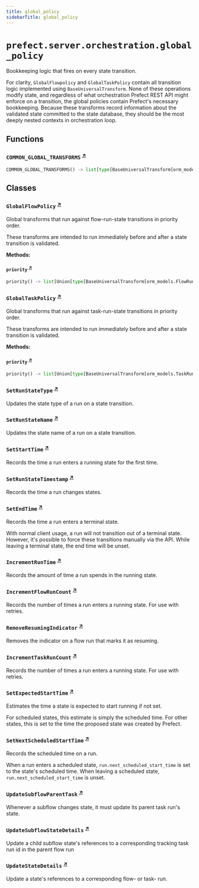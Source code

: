 ```yaml
---
title: global_policy
sidebarTitle: global_policy
---
```


# `prefect.server.orchestration.global_policy`



Bookkeeping logic that fires on every state transition.

For clarity, `GlobalFlowpolicy` and `GlobalTaskPolicy` contain all transition logic
implemented using `BaseUniversalTransform`. None of these operations modify state, and regardless of what orchestration Prefect REST API might
enforce on a transition, the global policies contain Prefect's necessary bookkeeping.
Because these transforms record information about the validated state committed to the
state database, they should be the most deeply nested contexts in orchestration loop.


## Functions

### `COMMON_GLOBAL_TRANSFORMS` <sup><a href="https://github.com/PrefectHQ/prefect/blob/main/src/prefect/server/orchestration/global_policy.py#L34" target="_blank">↗</a></sup>

```python
COMMON_GLOBAL_TRANSFORMS() -> list[type[BaseUniversalTransform[orm_models.Run, Union[core.FlowRunPolicy, core.TaskRunPolicy]]]]
```

## Classes

### `GlobalFlowPolicy` <sup><a href="https://github.com/PrefectHQ/prefect/blob/main/src/prefect/server/orchestration/global_policy.py#L54" target="_blank">↗</a></sup>


Global transforms that run against flow-run-state transitions in priority order.

These transforms are intended to run immediately before and after a state transition
is validated.


**Methods:**

#### `priority` <sup><a href="https://github.com/PrefectHQ/prefect/blob/main/src/prefect/server/orchestration/global_policy.py#L63" target="_blank">↗</a></sup>

```python
priority() -> list[Union[type[BaseUniversalTransform[orm_models.FlowRun, core.FlowRunPolicy]], type[BaseOrchestrationRule[orm_models.FlowRun, core.FlowRunPolicy]]]]
```

### `GlobalTaskPolicy` <sup><a href="https://github.com/PrefectHQ/prefect/blob/main/src/prefect/server/orchestration/global_policy.py#L87" target="_blank">↗</a></sup>


Global transforms that run against task-run-state transitions in priority order.

These transforms are intended to run immediately before and after a state transition
is validated.


**Methods:**

#### `priority` <sup><a href="https://github.com/PrefectHQ/prefect/blob/main/src/prefect/server/orchestration/global_policy.py#L96" target="_blank">↗</a></sup>

```python
priority() -> list[Union[type[BaseUniversalTransform[orm_models.TaskRun, core.TaskRunPolicy]], type[BaseOrchestrationRule[orm_models.TaskRun, core.TaskRunPolicy]]]]
```

### `SetRunStateType` <sup><a href="https://github.com/PrefectHQ/prefect/blob/main/src/prefect/server/orchestration/global_policy.py#L115" target="_blank">↗</a></sup>


Updates the state type of a run on a state transition.


### `SetRunStateName` <sup><a href="https://github.com/PrefectHQ/prefect/blob/main/src/prefect/server/orchestration/global_policy.py#L135" target="_blank">↗</a></sup>


Updates the state name of a run on a state transition.


### `SetStartTime` <sup><a href="https://github.com/PrefectHQ/prefect/blob/main/src/prefect/server/orchestration/global_policy.py#L155" target="_blank">↗</a></sup>


Records the time a run enters a running state for the first time.


### `SetRunStateTimestamp` <sup><a href="https://github.com/PrefectHQ/prefect/blob/main/src/prefect/server/orchestration/global_policy.py#L177" target="_blank">↗</a></sup>


Records the time a run changes states.


### `SetEndTime` <sup><a href="https://github.com/PrefectHQ/prefect/blob/main/src/prefect/server/orchestration/global_policy.py#L197" target="_blank">↗</a></sup>


Records the time a run enters a terminal state.

With normal client usage, a run will not transition out of a terminal state.
However, it's possible to force these transitions manually via the API. While
leaving a terminal state, the end time will be unset.


### `IncrementRunTime` <sup><a href="https://github.com/PrefectHQ/prefect/blob/main/src/prefect/server/orchestration/global_policy.py#L233" target="_blank">↗</a></sup>


Records the amount of time a run spends in the running state.


### `IncrementFlowRunCount` <sup><a href="https://github.com/PrefectHQ/prefect/blob/main/src/prefect/server/orchestration/global_policy.py#L257" target="_blank">↗</a></sup>


Records the number of times a run enters a running state. For use with retries.


### `RemoveResumingIndicator` <sup><a href="https://github.com/PrefectHQ/prefect/blob/main/src/prefect/server/orchestration/global_policy.py#L283" target="_blank">↗</a></sup>


Removes the indicator on a flow run that marks it as resuming.


### `IncrementTaskRunCount` <sup><a href="https://github.com/PrefectHQ/prefect/blob/main/src/prefect/server/orchestration/global_policy.py#L309" target="_blank">↗</a></sup>


Records the number of times a run enters a running state. For use with retries.


### `SetExpectedStartTime` <sup><a href="https://github.com/PrefectHQ/prefect/blob/main/src/prefect/server/orchestration/global_policy.py#L328" target="_blank">↗</a></sup>


Estimates the time a state is expected to start running if not set.

For scheduled states, this estimate is simply the scheduled time. For other states,
this is set to the time the proposed state was created by Prefect.


### `SetNextScheduledStartTime` <sup><a href="https://github.com/PrefectHQ/prefect/blob/main/src/prefect/server/orchestration/global_policy.py#L356" target="_blank">↗</a></sup>


Records the scheduled time on a run.

When a run enters a scheduled state, `run.next_scheduled_start_time` is set to
the state's scheduled time. When leaving a scheduled state,
`run.next_scheduled_start_time` is unset.


### `UpdateSubflowParentTask` <sup><a href="https://github.com/PrefectHQ/prefect/blob/main/src/prefect/server/orchestration/global_policy.py#L386" target="_blank">↗</a></sup>


Whenever a subflow changes state, it must update its parent task run's state.


### `UpdateSubflowStateDetails` <sup><a href="https://github.com/PrefectHQ/prefect/blob/main/src/prefect/server/orchestration/global_policy.py#L418" target="_blank">↗</a></sup>


Update a child subflow state's references to a corresponding tracking task run id
in the parent flow run


### `UpdateStateDetails` <sup><a href="https://github.com/PrefectHQ/prefect/blob/main/src/prefect/server/orchestration/global_policy.py#L442" target="_blank">↗</a></sup>


Update a state's references to a corresponding flow- or task- run.


